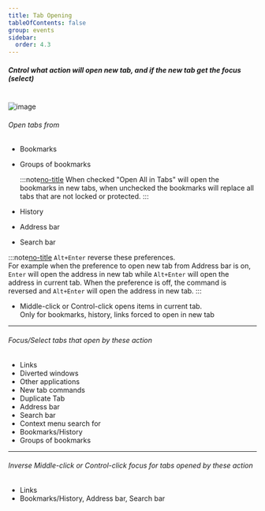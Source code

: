 ```yaml
---
title: Tab Opening
tableOfContents: false
group: events
sidebar:
  order: 4.3
---
```



##### Cntrol what action will open new tab, and if the new tab get the focus (select)

<br />

<Image class="help-img" src={eventsTabOpening} alt="image" />

###### Open tabs from

- Bookmarks
- Groups of bookmarks

  :::note[no-title]
  When checked "Open All in Tabs" will open the bookmarks in new tabs, when unchecked the bookmarks
  will replace all tabs that are not locked or protected.
  :::

- History
- Address bar
- Search bar

:::note[no-title]
`Alt+Enter` reverse these preferences.<br /> For example when the preference to open new tab from
Address bar is on, `Enter` will open the address in new tab while `Alt+Enter` will open the address
in current tab. When the preference is off, the command is reversed and `Alt+Enter` will open the
address in new tab.
:::

- <div>
    Middle-click or Control-click opens items in current tab.
    <br /> Only for bookmarks, history, links forced to open in new tab
  </div>

---

###### Focus/Select tabs that open by these action

- Links
- Diverted windows
- Other applications
- New tab commands
- Duplicate Tab
- Address bar
- Search bar
- Context menu search for
- Bookmarks/History
- Groups of bookmarks

---

###### Inverse Middle-click or Control-click focus for tabs opened by these action

- Links
- Bookmarks/History, Address bar, Search bar

[no-title]: #
